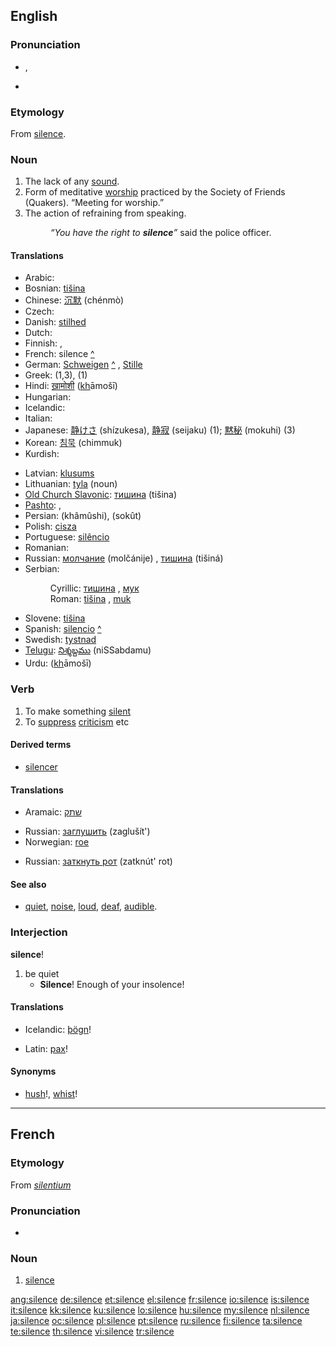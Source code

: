 {{wikipedia|dab=silence}}
==English==

{{rank|regard|married|slowly|702|silence|afterwards|horses|wonder}}

===Pronunciation===
* {{IPA|/saɪləns/}}, {{SAMPA|/"saIl@ns/}}
* {{audio|en-us-silence.ogg|Audio (US)}}

===Etymology===
From {{etyl|fro}} [[#French|silence]].

===Noun===
{{wikipedia}}
{{en-noun|s}}

# The lack of any [[sound]]. {{i|When the [[motor]] stopped, the '''silence''' was almost deafening.}}
# Form of meditative [[worship]] practiced by the Society of Friends (Quakers). “Meeting for worship.” {{i|During '''silence''' a [[message]] came to me that there was that of God in every person.}}
# The action of refraining from speaking.
#: ''“You have the right to '''silence'''”'' said the police officer.

====Translations====
{{trans-top|The lack of any sound}}
* Arabic: {{Arab|[[صمت]]}} {{IPAchar|(ʂamt)}}
* Bosnian: [[tišina]] {{f}}
* Chinese: [[沉默]] (chénmò)
* Czech: {{t+|cs|ticho|n}}
* Danish: [[stilhed]]
* Dutch: {{t+|nl|stilte}}
* Finnish: {{t+|fi|hiljaisuus}}, {{t-|fi|äänettömyys}}
* French: silence [[:fr:silence|^]] {{f}}
* German: [[Schweigen]] [[:de:Schweigen|^]] {{n}}, [[Stille]] {{f}}
* Greek: {{t|el|σιωπή|f|sc=Grek}} (1,3), {{t+|el|σιγή|f|sc=Grek}} (1)
* Hindi: [[ख़ामोशी]] (<u>kh</u>āmošī) {{f}}
* Hungarian: {{t+|hu|csend}}
* Icelandic: {{t+|is|þögn|f}}
* Italian: {{t+|it|silenzio|m}}
* Japanese: [[静けさ]] (shízukesa), [[静寂]] (seijaku) (1); [[黙秘]] (mokuhi) (3)
* Korean: [[침묵]] (chimmuk)
* Kurdish: {{KUchar|[[بێده‌نگ]]}}
{{trans-mid}}
* Latvian: [[klusums]] {{m}}
* Lithuanian: [[tyla]] {{f}} (noun)
* [[Old Church Slavonic]]: [[тишина]] (tišina) {{f}}
* [[Pashto]]: {{PSchar|[[ګنګه روژه]]}}, {{PSchar|[[چوپتيا]]}} {{f}}
* Persian: {{fa-Arab|[[خاموشي]]}} (khâmûshi), {{fa-Arab|[[سكوت]]}} (sokût)
* Polish: [[cisza]] {{f}}
* Portuguese: [[silêncio]] {{m}}
* Romanian: {{t-|ro|linişte|f}}
* Russian: [[молчание]] (molčánije) {{n}}, [[тишина]] (tišiná) {{f}}
* Serbian:
*: Cyrillic: [[тишина#Serbian|тишина]] {{f}}, [[мук]] {{m}}
*: Roman: [[tišina#Serbian|tišina]] {{f}}, [[muk]] {{m}}
* Slovene: [[tišina]] {{f}}
* Spanish: [[silencio]] [[:es:silencio|^]] {{m}}
* Swedish: [[tystnad]]
* [[Telugu]]: [[నిశ్శబ్దము]] (niSSabdamu)
* Urdu: {{ur-Arab|[[خاموشی]]}} (<u>kh</u>āmošī) {{f}}
{{trans-bottom}}

===Verb===
{{en-verb|silenc|ing}}

# To make something [[silent]]
# To [[suppress]] [[criticism]] etc

====Derived terms====
* [[silencer]]

====Translations====
{{trans-top|To make something silent}}
* Aramaic: [[שתק]]
{{trans-mid}}
* Russian: [[заглушить]] (zaglušít')
* Norwegian: [[roe]]
{{trans-bottom}}

{{trans-top|To suppress criticism}}
* Russian: [[заткнуть рот]] (zatknút' rot)
{{trans-mid}}
{{trans-bottom}}

====See also====
* [[quiet]], [[noise]], [[loud]], [[deaf]], [[audible]].

===Interjection===
'''silence'''!

# be quiet
#* '''Silence'''! Enough of your insolence!

====Translations====
{{trans-top|be quiet!}}
* Icelandic: [[þögn]]!
{{trans-mid}}
* Latin: [[pax]]!
{{trans-bottom}}

====Synonyms====
* [[hush]]!, [[whist]]!

----

==French==

===Etymology===
From {{etyl|la}} ''[[silentium]]''

===Pronunciation===
* {{audio|Fr-silence.ogg|audio}}

===Noun===
{{fr-noun|m}}

# [[#English|silence]]

[[ang:silence]]
[[de:silence]]
[[et:silence]]
[[el:silence]]
[[fr:silence]]
[[io:silence]]
[[is:silence]]
[[it:silence]]
[[kk:silence]]
[[ku:silence]]
[[lo:silence]]
[[hu:silence]]
[[my:silence]]
[[nl:silence]]
[[ja:silence]]
[[oc:silence]]
[[pl:silence]]
[[pt:silence]]
[[ru:silence]]
[[fi:silence]]
[[ta:silence]]
[[te:silence]]
[[th:silence]]
[[vi:silence]]
[[tr:silence]]